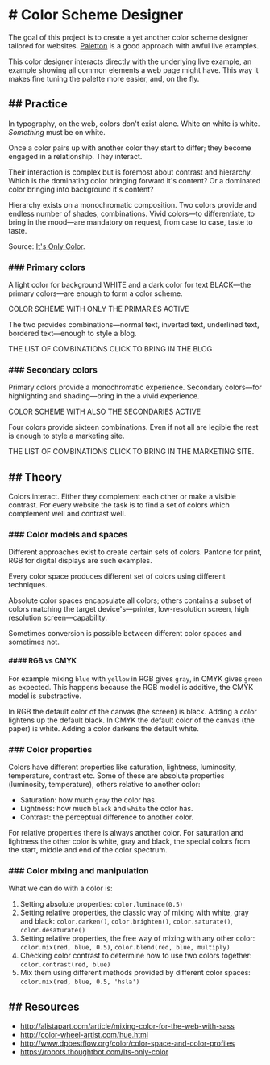 
<Text variant='longform'>


# # Color Scheme Designer

The goal of this project is to create a yet another color scheme designer tailored for websites.
[Paletton](http://paletton.com/) is a good approach with awful live examples.

This color designer interacts directly with the underlying live example, an example showing all common elements a web page might have.
This way it makes fine tuning the palette more easier, and, on the fly.

## ## Practice

In typography, on the web, colors don't exist alone. White on white is white. _Something_ must be on white.

Once a color pairs up with another color they start to differ; they become engaged in a relationship. They interact.

Their interaction is complex but is foremost about contrast and hierarchy. Which is the dominating color bringing forward it's content? Or a dominated color bringing into background it's content?

Hierarchy exists on a monochromatic composition. Two colors provide and endless number of shades, combinations. Vivid colors&mdash;to differentiate, to bring in the mood&mdash;are mandatory on request, from case to case, taste to taste.

Source: [It's Only Color](https://robots.thoughtbot.com/Its-only-color).

### ### Primary colors

A light color for background WHITE and a dark color for text BLACK—the primary colors—are enough to form a color scheme.

COLOR SCHEME WITH ONLY THE PRIMARIES ACTIVE

The two provides combinations—normal text, inverted text, underlined text, bordered text—enough to style a blog.

THE LIST OF COMBINATIONS
CLICK TO BRING IN THE BLOG

### ### Secondary colors

Primary colors provide a monochromatic experience. Secondary colors—for highlighting and shading—bring in the a vivid experience.

COLOR SCHEME WITH ALSO THE SECONDARIES ACTIVE

Four colors provide sixteen combinations. Even if not all are legible the rest is enough to style a marketing site.

THE LIST OF COMBINATIONS
CLICK TO BRING IN THE MARKETING SITE.

## ## Theory

Colors interact. Either they complement each other or make a visible contrast.
For every website the task is to find a set of colors which complement well and contrast well.

### ### Color models and spaces

Different approaches exist to create certain sets of colors. Pantone for print, RGB for digital displays are such examples.

Every color space produces different set of colors using different techniques.

Absolute color spaces encapsulate all colors; others contains a subset of colors matching the target device's&mdash;printer, low-resolution screen, high resolution screen&mdash;capability.

Sometimes conversion is possible between different color spaces and sometimes not.

#### #### RGB vs CMYK

For example mixing `blue` with `yellow` in RGB gives `gray`, in CMYK gives `green` as expected.
This happens because the RGB model is additive, the CMYK model is substractive.

In RGB the default color of the canvas (the screen) is black. Adding a color lightens up the default black.
In CMYK the default color of the canvas (the paper) is white. Adding a color darkens the default white.

### ### Color properties

Colors have different properties like saturation, lightness, luminosity, temperature, contrast etc.
Some of these are absolute properties (luminosity, temperature), others relative to another color:

- Saturation: how much `gray` the color has.
- Lightness: how much `black` and `white` the color has.
- Contrast: the perceptual difference to another color.

For relative properties there is always another color.
For saturation and lightness the other color is white, gray and black, the special colors from the start, middle and end of the color spectrum.

### ### Color mixing and manipulation

What we can do with a color is:

1. Setting absolute properties: `color.luminace(0.5)`
2. Setting relative properties, the classic way of mixing with white, gray and black: `color.darken()`, `color.brighten()`, `color.saturate()`, `color.desaturate()`
3. Setting relative properties, the free way of mixing with any other color: `color.mix(red, blue, 0.5)`, `color.blend(red, blue, multiply)`
4. Checking color contrast to determine how to use two colors together: `color.contrast(red, blue)`
5. Mix them using different methods provided by different color spaces: `color.mix(red, blue, 0.5, 'hsla')`

## ## Resources

- http://alistapart.com/article/mixing-color-for-the-web-with-sass
- http://color-wheel-artist.com/hue.html
- http://www.dpbestflow.org/color/color-space-and-color-profiles
- https://robots.thoughtbot.com/Its-only-color

</Text>

